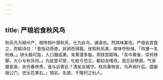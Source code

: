 ```yaml
---
---
---
```

title: 严琅岩食秋风鸟
---



秋风鸟为柳州产，相传桃叶感秋风，化为此鸟，谰语也。然其味甚佳。严琅岩尝食之，而赋诗曰：「食指动奇绝，非卵而得鷇。徐知秋风禽，俊味夺秋候。「鸡雏一名秋候。」骈头脑可盐，入口髓成漱。吴黄漫多脂，燕铁苦餂咮。「吴中黄雀，崇师铁脚，大小与秋风埒。」为鼠昔可曾，化蛤今恐又。都如龙嗜燕，竟忘豺祭兽。气渐腊瓮香，状仿春林秀。谁与远寄此？清矣龙城守。秋风春物变，鸟声桃叶后。糜躯报公门，忠出花果右。」琅岩，名烺，干隆时之杭人。